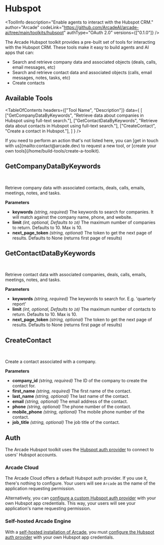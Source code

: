 # Hubspot


<ToolInfo
  description="Enable agents to interact with the Hubspot CRM."
  author="Arcade"
  codeLink="https://github.com/ArcadeAI/arcade-ai/tree/main/toolkits/hubspot"
  authType="OAuth 2.0"
  versions={["0.1.0"]}
/>

<Badges repo="arcadeai/arcade_hubspot" />

The Arcade Hubspot toolkit provides a pre-built set of tools for interacting with the Hubspot CRM. These tools make it easy to build agents and AI apps that can:

- Search and retrieve company data and associated objects (deals, calls, email messages, etc)
- Search and retrieve contact data and associated objects (calls, email messages, notes, tasks, etc)
- Create contacts

## Available Tools

<TableOfContents
  headers={["Tool Name", "Description"]}
  data={
    [
      ["GetCompanyDataByKeywords", "Retrieve data about companies in Hubspot using full-text search."],
      ["GetContactDataByKeywords", "Retrieve data about contacts in Hubspot using full-text search."],
      ["CreateContact", "Create a contact in Hubspot."],
    ]
  }
/>

<Tip>
  If you need to perform an action that's not listed here, you can [get in touch
  with us](mailto:contact@arcade.dev) to request a new tool, or [create your
  own tools](/home/build-tools/create-a-toolkit).
</Tip>

## GetCompanyDataByKeywords

<br />
<TabbedCodeBlock
  tabs={[
    {
      label: "Call the Tool Directly",
      content: {
        Python: ["/examples/integrations/toolkits/hubspot/get_company_data_by_keywords_example_call_tool.py"],
        JavaScript: ["/examples/integrations/toolkits/hubspot/get_company_data_by_keywords_example_call_tool.js"],
      },
    }
  ]}
/>

Retrieve company data with associated contacts, deals, calls, emails, meetings, notes, and tasks.

**Parameters**

- **keywords** _(string, required)_ The keywords to search for companies. It will match against the company name, phone, and website.
- **limit** _(int, optional, Defaults to `10`)_ The maximum number of companies to return. Defaults to 10. Max is 10.
- **next_page_token** _(string, optional)_ The token to get the next page of results. Defaults to None (returns first page of results)

## GetContactDataByKeywords

<br />
<TabbedCodeBlock
  tabs={[
    {
      label: "Call the Tool Directly",
      content: {
        Python: ["/examples/integrations/toolkits/hubspot/get_contact_data_by_keywords_example_call_tool.py"],
        JavaScript: ["/examples/integrations/toolkits/hubspot/get_contact_data_by_keywords_example_call_tool.js"],
      },
    }
  ]}
/>

Retrieve contact data with associated companies, deals, calls, emails, meetings, notes, and tasks.

**Parameters**

- **keywords** _(string, required)_ The keywords to search for. E.g. 'quarterly report'
- **limit** _(int, optional, Defaults to `10`)_ The maximum number of contacts to return. Defaults to 10. Max is 10.
- **next_page_token** _(string, optional)_ The token to get the next page of results. Defaults to None (returns first page of results)

## CreateContact

<br />
<TabbedCodeBlock
  tabs={[
    {
      label: "Call the Tool Directly",
      content: {
        Python: ["/examples/integrations/toolkits/hubspot/create_contact_example_call_tool.py"],
        JavaScript: ["/examples/integrations/toolkits/hubspot/create_contact_example_call_tool.js"],
      },
    }
  ]}
/>

Create a contact associated with a company.

**Parameters**

- **company_id** _(string, required)_ The ID of the company to create the contact for.
- **first_name** _(string, required)_ The first name of the contact.
- **last_name** _(string, optional)_ The last name of the contact.
- **email** _(string, optional)_ The email address of the contact.
- **phone** _(string, optional)_ The phone number of the contact.
- **mobile_phone** _(string, optional)_ The mobile phone number of the contact.
- **job_title** _(string, optional)_ The job title of the contact.

## Auth

The Arcade Hubspot toolkit uses the [Hubspot auth provider](/home/auth-providers/hubspot) to connect to users' Hubspot accounts.

### Arcade Cloud

The Arcade Cloud offers a default Hubspot auth provider. If you use it, there's nothing to configure. Your users will see `Arcade` as the name of the application requesting permission.

Alternatively, you can [configure a custom Hubspot auth provider](/home/auth-providers/hubspot#use-your-own-hubspot-app-credentials) with your own Hubspot app credentials. This way, your users will see your application's name requesting permission.

### Self-hosted Arcade Engine

With a [self-hosted installation of Arcade](/home/install/local), you must [configure the Hubspot auth provider](/home/auth-providers/hubspot) with your own Hubspot app credentials.

<ToolFooter pipPackageName="arcade_hubspot" />